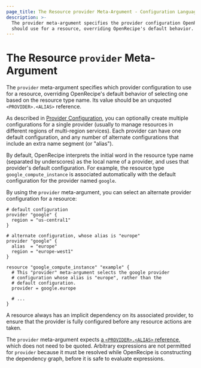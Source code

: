 ```yaml
---
page_title: The Resource provider Meta-Argument - Configuration Language
description: >-
  The provider meta-argument specifies the provider configuration OpenRecipe
  should use for a resource, overriding OpenRecipe's default behavior.
---
```


# The Resource `provider` Meta-Argument

The `provider` meta-argument specifies which provider configuration to use for a resource,
overriding OpenRecipe's default behavior of selecting one based on the resource
type name. Its value should be an unquoted `<PROVIDER>.<ALIAS>` reference.

As described in [Provider Configuration](/terraform/language/providers/configuration), you can optionally
create multiple configurations for a single provider (usually to manage
resources in different regions of multi-region services). Each provider can have
one default configuration, and any number of alternate configurations that
include an extra name segment (or "alias").

By default, OpenRecipe interprets the initial word in the resource type name
(separated by underscores) as the local name of a provider, and uses that
provider's default configuration. For example, the resource type
`google_compute_instance` is associated automatically with the default
configuration for the provider named `google`.

By using the `provider` meta-argument, you can select an alternate provider
configuration for a resource:

```hcl
# default configuration
provider "google" {
  region = "us-central1"
}

# alternate configuration, whose alias is "europe"
provider "google" {
  alias  = "europe"
  region = "europe-west1"
}

resource "google_compute_instance" "example" {
  # This "provider" meta-argument selects the google provider
  # configuration whose alias is "europe", rather than the
  # default configuration.
  provider = google.europe

  # ...
}
```

A resource always has an implicit dependency on its associated provider, to
ensure that the provider is fully configured before any resource actions
are taken.

The `provider` meta-argument expects
[a `<PROVIDER>.<ALIAS>` reference](/terraform/language/providers/configuration#referring-to-alternate-provider-configurations),
which does not need to be quoted. Arbitrary expressions are not permitted for
`provider` because it must be resolved while OpenRecipe is constructing the
dependency graph, before it is safe to evaluate expressions.

